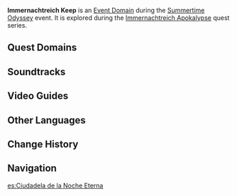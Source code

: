 {{About|the domain event domain|the combat event|Summertime Odyssey/Immernachtreich Keep}}
{{Domain Infobox
|image        = Domain Immernachtreich Keep.png
|type         = Event
|description  = A mysterious realm that only Fischl's text, the "Hymn of the Holy Land," is able to unlock the path to. An austere and sacred aura surrounds this place, and the borders of common sense begin to blur here.
|region       = Golden Apple Archipelago
|area         = Twinning Isle
|event        = Summertime Odyssey
}}
'''Immernachtreich Keep''' is an [[Event Domain]] during the [[Summertime Odyssey]] event. It is explored during the [[Immernachtreich Apokalypse (Part 1)|Immernachtreich Apokalypse]] quest series.

==Quest Domains==
{{Quest Domains}}

==Soundtracks==
{{Soundtracks by Category Table
|Immernachtreich Keep Soundtracks
|header = Immernachtreich Keep
}}

==Video Guides==
{{EVT
|video1   = https://youtu.be/k29vDnJj4Fk
|caption1 = Immernachtreich Keep Guide
}}

==Other Languages==
{{Other Languages
|en      = Immernachtreich Keep
|zhs     = 幽夜高城
|zhs_rm  = Yōuyè Gāochéng
|zht     = 幽夜高城
|zht_rm  = Yōuyè Gāochéng
|zh_tl   = Immernacht Tall Castle
|ja      = 幽夜キャッスル
|ja_rm   = Yuuya Kyassuru
|ja_tl   = Immernacht Castle
|zhja_note = {{zh|幽夜|tl=Immernacht|lit=Serene-Night}} refers to the [[Immernachtreich]].
|ko      = 유야의 고성
|ko_rm   = Yuya-ui Goseong
|ko_tl   = Lonely Night's Old Castle
|es      = Ciudadela de la Noche Eterna
|es_tl   = Citadel of the Eternal Night
|fr      = Donjon de la nuit éternelle
|fr_tl   = Dungeon of the Eternal Night
|ru      = Цитадель Нирваны Ночи
|ru_tl   = Nirvana of the Night Citadel
|th      = เมืองสูงสง่าแห่งราตรีบริสุทธิ์
|th_rm   = 
|th_tl   = 
|vi      = Thành Trì U Ám
|vi_tl   = 
|de      = Festung des Immernachtreichs
|de_tl   = Fortress of the Immernachtreich
|id      = Kota Immernachtreich yang Megah
|id_tl   = The Magnificent City of Immernachtreich
|pt      = Cidadela da Noite Eterna
|pt_tl   = Eternal Night Citadel
|tr      = 
|tr_tl   = 
|it      = 
|it_tl   = 
}}

==Change History==
{{Change History|2.8}}

==Navigation==
{{Domain Navbox|Temporary}}

[[es:Ciudadela de la Noche Eterna]]